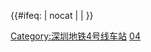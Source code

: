 <noinclude>
{{noteTA
|G1=Show
|1=zh-cn:民乐;zh-hk:民樂;zh-tw:民樂;
}}
</noinclude>
{{鐵道路線 | lua = 1 | 铁道系统 = 深圳地铁
| 模板名稱 = 深圳地铁4号线
| 名稱 = [[深圳地鐵4號線]]
| 代表色 = {{深圳地鐵色彩|4}}
| 背景顏色 = #FFFFFF
| 車站列表 = 
福田口岸 ~ 福民 ~ 会展中心 ~ 市民中心 ~ 少年宫 ~ 莲花北 ~ 上梅林 ~ 民乐 ~ 白石龙 ~ 深圳北站 ~ 红山 ~ 上塘 ~ 龙胜 ~ 龙华 ~ 清湖 ~ 清湖北 ~ 竹村 ~ 茜坑 ~ 长湖 ~ 观澜 ~ 松元厦 ~ 观澜湖 ~ 牛湖
| 其他 = 
}}<includeonly>{{#ifeq: {{{1}}} | nocat | <!--空--> | [[Category:深圳地铁4号线车站]] }}</includeonly><noinclude>
[[Category:深圳地铁车站模板|04]]
</noinclude>